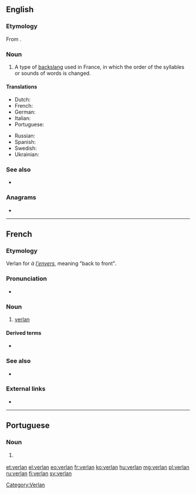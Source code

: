 {{also|Verlan}}
==English==

===Etymology===
From {{etyl|fr|en}} {{m|fr|verlan}}.

===Noun===
{{examples-right|examples=
* ''[[barjot]]'' (from ''[[jobard]]'', [[crazy]])
* ''[[laisse béton]]'' (from ''[[laisser tomber|laisse tomber]]'', forget it)
* ''[[keum]]'' (from ''[[mec]]'', guy, bloke {{lb|en|British}})
* ''[[meuf]]'' (from ''[[femme]]'', woman)
* ''[[ripou]]'' (from ''[[pourri]]'', [[corrupt]], [[rotten]])
* ''[[tromé]]'' (from ''[[métro]]'', [[subway]] {{lb|en|US}}, [[underground]] {{lb|en|British}})
* ''t'es ouf'' (tu es [[fou]])
* ''[[verlan]]'' (from ''à [[envers|l'envers]]'', ([[back to front]]), [[verlan]])}}
{{en-noun|-}}

# A type of [[backslang]] used in France, in which the order of the syllables or sounds of words is changed.

====Translations====
{{trans-top|a type of backslang used in France}}
* Dutch: {{t|nl|verlan|n}}
* French: {{t+|fr|verlan|m}}
* German: {{t|de|Verlan}}<!--gender? See German Wikipedia article-->
* Italian: {{t|it|verlan|m}}
* Portuguese: {{t|pt|verlan|m}}
{{trans-mid}}
* Russian: {{t+|ru|верлан}}
* Spanish: {{t|es|verlan|m}}
* Swedish: {{t+|sv|verlan}}
* Ukrainian: {{t|uk|верлан|sc=Cyrl}}
{{trans-bottom}}

===See also===
* {{projectlink|wikipedia}}

===Anagrams===
* {{l|en|vernal}}

----

==French==

===Etymology===
Verlan for ''à [[envers|l'envers]]'', meaning "back to front".

===Pronunciation===
* {{IPA|/vɛʁ.lɑ̃/|lang=fr}}

===Noun===
{{fr-noun|m|-}}

# [[#English|verlan]]

====Derived terms====
* {{l|fr|verlaniser}}

===See also===
* {{l|fr|louchébem}}

===External links===
* {{R:TLFi}}

[[Category:Verlan]]

----

==Portuguese==

===Noun===
{{pt-noun|m|-}}

# {{l|en|verlan}} {{gloss|a type of backslang used in France}}

[[et:verlan]]
[[el:verlan]]
[[eo:verlan]]
[[fr:verlan]]
[[ko:verlan]]
[[hu:verlan]]
[[mg:verlan]]
[[pl:verlan]]
[[ru:verlan]]
[[fi:verlan]]
[[sv:verlan]]